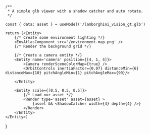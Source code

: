     /**
     * A simple glb viewer with a shadow catcher and auto rotate.
     */

    const { data: asset } = useModel('/lamborghini_vision_gt.glb')

    return (<Entity>
        {/* Create some environment lighting */}
        <EnvAtlasComponent src='/environment-map.png' />
        {/* Render the background grid */}
        
        {/* Create a camera entity */}
        <Entity name='camera' position={[4, 1, 4]}>
            <Camera renderSceneColorMap={true} />
            <OrbitControls inertiaFactor={0.07} distanceMin={6} distanceMax={10} pitchAngleMin={1} pitchAngleMax={90}/>
            
        </Entity>

        <Entity scale={[0.5, 0.5, 0.5]}>
            {/* Load our asset */}
            <Render type='asset' asset={asset} >
                {asset && <ShadowCatcher width={4} depth={4} />}
            </Render>
        </Entity>
    </Entity>)
}

<Demo />